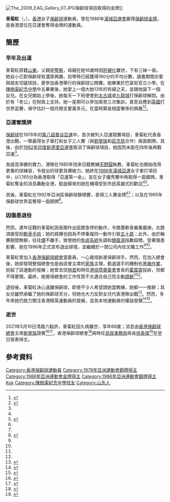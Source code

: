 {{noteTA|G1=Sports}}
{{Infobox sportsperson
| headercolor    = #CD853F
| name           = 車菊紅
| original_name  = Catherine Che Kuk-hung
| image          = Che Kuk-hung Catherine.jpg
| imagesize      =
| caption        =
| birthname      =
| fullname       =
| nickname       =
| nationality    = 
| residence      =
| birth_date     = 1952年
| birth_place    = {{HKG-1945}}
| death_date     = {{Death date and age|2021|5|10|1952|0|0}}
| death_place    = {{HKG}}[[紅磡|紅磡]]
| height         = 
| weight         = 
| website        = 
| country        = {{HKG-NOC}}
| sport          = [[保齡球|保齡球]]
| collegeteam    =
| club           = 
| team           =
| turnedpro      =
| coach          = 
| retired        = 1996年
| coaching       =
| worlds         =
| regionals      =
| nationals      =
| olympics       =
| paralympics    =
| highestranking =
| pb             =
| medaltemplates = 
{{MedalSport| 女子[[保齡球|保齡球]]}}
{{MedalCountry|{{HKG-1959}}}}
{{MedalCompetition| [[亞洲運動會|亞洲運動會]]}}
{{MedalBronze| [[1978年亞洲運動會|1978年 曼谷]] | 女子個人賽 }}
{{MedalBronze| [[1978年亞洲運動會|1978年 曼谷]] | 女子三人賽 }}
{{MedalGold  | [[1986年亞洲運動會|1986年 漢城]] | 女子個人賽 }}
{{MedalSilver| [[1986年亞洲運動會|1986年 漢城]] | 女子優秀賽 }}
}}
[[File:The_2009_EAG_Gallery_07.JPG|thumb]]保齡球項目取得的金牌]]

'''車菊紅'''（{{lang-en|Catherine Che Kuk-hung}}，{{bd|1952年||2021年|5月10日|catIdx=Che}}），[[香港|香港]]女子[[保齡球|保齡球]]運動員，曾在1986年[[1986年亞洲運動會|漢城亞運會]]赢得[[保齡球|保齡球]][[金牌|金牌]]，是香港首位在亞運會奪得金牌的運動員。

==簡歷==
===早年及出道===
車菊紅原籍[[山東|山東]]，父親是[[警察|警察]]，母親在她16歲時因[[肝硬化|肝硬化]]離世，下有三妹一弟。她自小已對保齡球有濃厚興趣，初學時已經獲得160分的平均分數，讀書期間亦愛與朋友切磋球技，更參加香港舉行的保齡球公開賽。她畢業於巴富街官立小學。在[[陳樹渠紀念中學|陳樹渠紀念中學]]中五畢業後，她愛上一個大她13年的有婦之夫，並跟他誕下一個女兒。在女兒開始上學後，她每天一下班便會到[[太古城|太古城]]或[[九龍城|九龍城]]打保齡球解悶。由於有「老公」在財政上支持，她一星期可以參加兩至三次集訓，甚至自費到[[英國|英國]]打世界盃賽，保守估計一個月開支要萬多元，在當時算是相當奢侈的興趣<ref name="壹週刊">{{cite news|title=運動好個屁  車菊紅|url=http://hk.next.nextmedia.com/article/893/7010824|agency=壹週刊|date=2007-04-19|accessdate=2017-11-29|archive-date=2017-12-01|archive-url=https://web.archive.org/web/20171201040328/http://hk.next.nextmedia.com/article/893/7010824|dead-url=no}}</ref><ref name="成報">{{cite news|title=香江倒後鏡　車菊紅　保齡名將　亞運首金|agency=成報|date=2011-05-15}}</ref>。

===亞運奪獎牌===
[[亞洲運動會保齡球比賽|保齡球]]在1978年的[[1978年亞洲運動會|第八屆曼谷亞運]]中，首次被列入亞運競賽項目，車菊紅代表香港出戰，一舉贏得女子單打和女子三人賽（與[[劉掌珠|劉掌珠]]和[[莊念慈|莊念慈]]合作）兩面銅牌。其後，由於[[1982年亞洲運動會|1982年印度新德里亞運會]]取消了保齡球項目，她因而未能在四年後再戰亞運<ref name="成報"/>。

為提高爭勝的實力，港隊在1985年找來日籍教練[[天野圓|天野圓]]執教，車菊紅也開始改用更重的球練習，令發出的球更具爆破力。她終在[[1986年亞洲運動會|1986年漢城亞運]]女子單打項目中，以1,165分為香港取得「亞運第一金」，並在女子優秀賽中再取得一面銀牌。車菊紅奪金的消息轟動全港，凱旋歸來的她在機場受到市民英雄式的歡迎<ref name="成報"/><ref>{{cite news|title=亞運第一金車菊紅 反對女兒做運動員|url=https://hk.news.appledaily.com/local/daily/article/20070205/6785319|agency=蘋果日報|date=2007-02-05|accessdate=2017-11-29|archive-date=2017-12-01|archive-url=https://web.archive.org/web/20171201040514/https://hk.news.appledaily.com/local/daily/article/20070205/6785319|dead-url=no}}</ref>。

其後，車菊紅在1992年亞洲區保齡球錦標賽，拿得三人賽金牌<ref name="壹週刊"/><ref name="成報"/>；以及在1995年保齡球世界盃奪得一面銅牌<ref>{{cite news|title=95年世界賽銅牌 最高榮譽|url=http://paper.hket.com/article/892860/|agency=香港經濟日報|date=2010-10-28|accessdate=2017-11-29|archive-date=2021-05-14|archive-url=https://web.archive.org/web/20210514135612/https://paper.hket.com/article/892860/|dead-url=no}}</ref>。

===因傷患退役===
然而，連年征戰的車菊紅因長期作出屈膝急停的動作，令膝蓋軟骨嚴重磨損，左膝須接受刮[[軟骨|軟骨]][[手術|手術]]；她的肩膊也因為不停重複同一動作引致[[五十肩|五十肩]]；此外，由於輪賽期間無聊，往往[[香煙|煙]]不離手，致使她的[[免疫系統|免疫系統]]失調和[[類風濕|類風濕]]指數超標。受著傷患影響，她在1996年正式宣布退出球壇，並繼續於一間公司內任文職工作<ref name="成報"/><ref name="壹週刊"/>。

車菊紅曾加入[[香港保齡球總會|香港保齡球總會]]當委員，一心栽培新進保齡球手。然而，在加入總會後，她卻發現整個總會也是由該會主席的[[家族|家族]]主理，甄選選手的機制也[[黑箱作業|黑箱作業]]，扼殺了該運動的發展；她曾去信[[香港特別行政區行政長官|特首]]和時任[[港協暨奧委會|港協暨奧委會]]會長的[[霍震霆|霍震霆]]投訴，但都不得要領。最終，她覺得總會的工作性質不太適合自己而主動[[請辭|請辭]]<ref name="成報"/><ref name="壹週刊"/>。

退役後，車菊紅決心遠離保齡球，即使不少人希望請她當教練，她都一一推辭；其女兒雖然承繼了她的保齡球天分，但她也大力反對女兒代表港隊出戰<ref>{{cite news|title=香江倒後鏡 不當教練 退役多年|agency=成報|date=2011-05-15}}</ref>。然而，多年來她仍致力關注香港精英運動員的發展，並為本地運動員的權益發聲<ref>{{cite news|author1=黃振豪|title=港亞運第一金 反對港申辦　車菊紅：應投放資源 推動普及體育|url=http://paper.hket.com/article/892862/|agency=香港經濟日報|date=2010-10-28|accessdate=2017-11-29|archive-date=2021-05-12|archive-url=https://web.archive.org/web/20210512151146/https://paper.hket.com/article/892862/|dead-url=no}}</ref><ref>{{cite news|title=車菊紅轟大削預算兒戲|url=http://www1.hkej.com/dailynews/articlePrint/id/540724|agency=信報財經新聞|date=2010-12-01|accessdate=2017-11-29|archive-date=2017-12-01|archive-url=https://web.archive.org/web/20171201042023/http://www1.hkej.com/dailynews/articlePrint/id/540724|dead-url=no}}</ref>。

===逝世===
2021年5月10日清晨六點許，車菊紅因久病離世，享年69歲；消息由[[香港保齡球總會|香港保齡球總會]]主席[[劉掌珠|劉掌珠]]證實<ref>{{Cite news|title=亞運第一金｜保齡球名將車菊紅離世 終年69歲|url=https://hk.appledaily.com/sports/20210511/DIBAINSZ6VCU3I3O3BXCQ5WC7E/|work=蘋果日報|access-date=2021-05-11|archive-date=2021-05-11|archive-url=https://web.archive.org/web/20210511081629/https://hk.appledaily.com/sports/20210511/DIBAINSZ6VCU3I3O3BXCQ5WC7E/|dead-url=yes}}</ref><ref>{{Cite news|title=港亞運首金得主車菊紅離世 享年69歲|url=https://news.mingpao.com/pns/體育/article/20210512/s00015/1620757247135/|work=明報|access-date=2021-05-11}}</ref>，香港保齡球總會<ref>{{Cite news|title=Demise of Asian Games Gold Medalist Cathrine Che|url=http://www.hktbc.org.hk/results/news-cathrine.htm|work=Hong Kong Tenpin Bowling Congress|access-date=2021-05-11|archive-date=2021-05-12|archive-url=https://web.archive.org/web/20210512084704/http://www.hktbc.org.hk/results/news-cathrine.htm|dead-url=no}}</ref>與時任[[民政事務局|民政事務局]]局長[[徐英偉|徐英偉]]<ref>{{Cite news|title=民政事務局局長深切哀悼車菊紅逝世|url=https://www.info.gov.hk/gia/general/202105/11/P2021051100499.htm|work=香港民政事務局|access-date=2021-05-11|archive-date=2021-05-13|archive-url=https://web.archive.org/web/20210513075723/https://www.info.gov.hk/gia/general/202105/11/P2021051100499.htm|dead-url=no}}</ref>在翌日發表悼文。

==參考資料==
{{Reflist}}

{{DEFAULTSORT:Che Kuk-hung Catherine}}
[[Category:香港保齡球運動員|Category:香港保齡球運動員]]
[[Category:1978年亞洲運動會銅牌得主|Category:1978年亞洲運動會銅牌得主]]
[[Category:1986年亞洲運動會金牌得主|Category:1986年亞洲運動會金牌得主]]
[[Category:1986年亞洲運動會銀牌得主|Category:1986年亞洲運動會銀牌得主]]
[[Category:車姓|Kuk]]
[[Category:陳樹渠紀念中學校友|Category:陳樹渠紀念中學校友]]
[[Category:山东人|Category:山东人]]